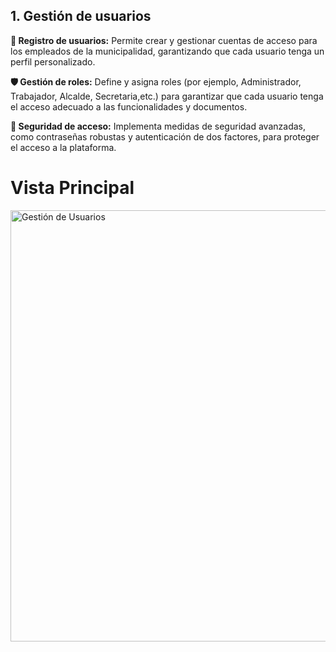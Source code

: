 ## 1. Gestión de usuarios

**🔑 Registro de usuarios:** Permite crear y gestionar cuentas de acceso para los empleados de la municipalidad, garantizando que cada usuario tenga un perfil personalizado.

**🛡️ Gestión de roles:** Define y asigna roles (por ejemplo, Administrador, Trabajador, Alcalde, Secretaria,etc.) para garantizar que cada usuario tenga el acceso adecuado a las funcionalidades y documentos.

**🔐 Seguridad de acceso:** Implementa medidas de seguridad avanzadas, como contraseñas robustas y autenticación de dos factores, para proteger el acceso a la plataforma.

# Vista Principal
<div>
  <img src="/images/platforms/usuarios.png" width="690px" alt="Gestión de Usuarios" />
</div>

